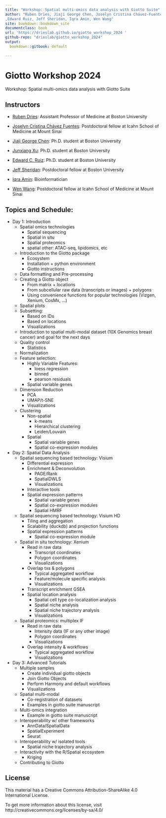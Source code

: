 ```yaml
---
title: "Workshop: Spatial multi-omics data analysis with Giotto Suite"
author: "Ruben Dries, Jiaji George Chen, Joselyn Cristina Chávez-Fuentes, Junxiang Xu
,Edward Ruiz, Jeff Sheridan, Iqra Amin, Wen Wang"
site: bookdown::bookdown_site
documentclass: book
url: 'https://drieslab.github.io/giotto_workshop_2024 '
github-repo: "drieslab/giotto_workshop_2024"
output:
  bookdown::gitbook: default
  
---
```


# Giotto Workshop 2024

Workshop: Spatial multi-omics data analysis with Giotto Suite

## Instructors

- [Ruben Dries](https://www.drieslab.com/): Assistant Professor of Medicine at Boston University

- [Joselyn Cristina Chávez Fuentes](https://comunidadbioinfo.github.io/es/authors/josschavezf/): Postdoctoral fellow at Icahn School of Medicine at Mount Sinai

- [Jiaji George Chen](https://x/jiaji_g_chen): Ph.D. student at Boston University

- [Junxiang Xu](): Ph.D. student at Boston University

- [Edward C. Ruiz](https://x.com/ed2uiz): Ph.D. student at Boston University 

- [Jeff Sheridan](): Postdoctoral fellow at Boston University

- [Iqra Amin](): Bioinformatician

- [Wen Wang](): Postdoctoral fellow at Icahn School of Medicine at Mount Sinai


## Topics and Schedule:


- Day 1: Introduction
    - Spatial omics technologies
        - Spatial sequencing
        - Spatial in situ 
        - Spatial proteomics
        - spatial other: ATAC-seq, lipidomics, etc
    - Introduction to the Giotto package
        - Ecosystem
        - Installation + python environment
        - Giotto instructions
    - Data formatting and Pre-processing
    - Creating a Giotto object
        - From matrix + locations
        - From subcellular raw data (transcripts or images) + polygons
        - Using convenience functions for popular technologies (Vizgen, Xenium, CosMx, …)
    - Spatial plots
    - Subsetting:
        - Based on IDs
        - Based on locations
        - Visualizations
    - Introduction to spatial multi-modal dataset (10X Genomics breast cancer) and goal for the next days
    - Quality control
        - Statistics
    - Normalization
    - Feature selection:
        - Highly Variable Features:
            - loess regression
            - binned
            - pearson residuals
        - Spatial variable genes
    - Dimension Reduction
        - PCA
        - UMAP/t-SNE
        - Visualizations
    - Clustering
        - Non-spatial
            - k-means
            - Hierarchical clustering
            - Leiden/Louvain
        - Spatial
            - Spatial variable genes
            - Spatial co-expression modules

    
- Day 2: Spatial Data Analysis
    - Spatial sequencing based technology: Visium
        - Differential expression
        - Enrichment & Deconvolution
            - PAGE/Rank
            - SpatialDWLS
            - Visualizations
        - Interactive tools
        - Spatial expression patterns
            - Spatial variable genes
            - Spatial co-expression modules
            - Spatial HMRF
    - Spatial sequencing based technology: Visium HD
        - Tiling and aggregation
        - Scalability (duckdb) and projection functions
        - Spatial expression patterns
            - Spatial co-expression module
    - Spatial in situ technology: Xenium
        - Read in raw data
            - Transcript coordinates
            - Polygon coordinates
            - Visualizations
        - Overlap txs & polygons
            - Typical aggregated workflow
            - Feature/molecule specific analysis
            - Visualizations
        - Transcript enrichment GSEA
        - Spatial location analysis
            - Spatial cell type co-localization analysis
            - Spatial niche analysis
            - Spatial niche trajectory analysis
            - Visualizations
    - Spatial proteomics: multiplex IF
        - Read in raw data
            - Intensity data (IF or any other image)
            - Polygon coordinates
            - Visualizations
        - Overlap intensity & workflows
            - Typical aggregated workflow
            - Visualizations


- Day 3:  Advanced Tutorials
    - Multiple samples 
        - Create individual giotto objects
        - Join Giotto Objects
        - Perform Harmony and default workflows
        - Visualizations
    - Spatial multi-modal
        - Co-registration of datasets
        - Examples in giotto suite manuscript
    - Multi-omics integration
        - Example in giotto suite manuscript
    - Interoperability w/ other frameworks
        - AnnData/SpatialData
        - SpatialExperiment
        - Seurat
    - Interoperability w/ isolated tools
        - Spatial niche trajectory analysis
    - Interactivity with the R/Spatial ecosystem 
        - Kriging
    - Contributing to Giotto

## License

This material has a Creative Commons Attribution-ShareAlike 4.0 International License. 

To get more information about this license, visit http://creativecommons.org/licenses/by-sa/4.0/

